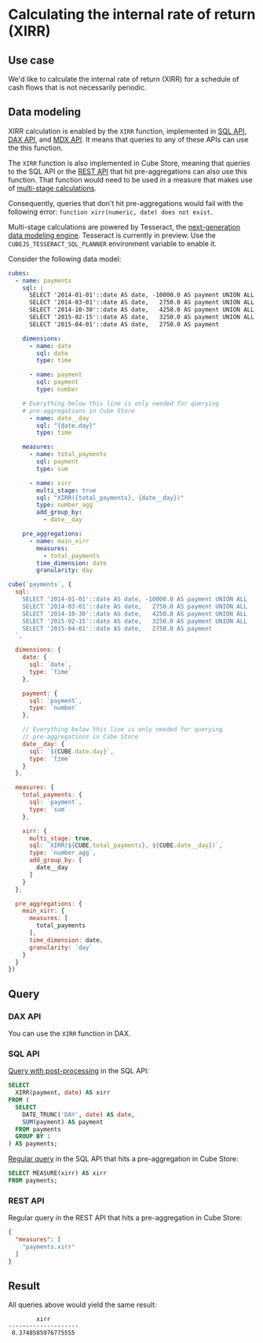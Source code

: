 # Calculating the internal rate of return (XIRR)

## Use case

We'd like to calculate the internal rate of return (XIRR) for a schedule of cash
flows that is not necessarily periodic.

## Data modeling

XIRR calculation is enabled by the `XIRR` function, implemented in [SQL API][ref-sql-api],
[DAX API][ref-dax-api], and [MDX API][ref-mdx-api]. It means that queries to any of these
APIs can use the this function.

The `XIRR` function is also implemented in Cube Store, meaning that queries to the SQL API
or the [REST API][ref-rest-api] that hit pre-aggregations can also use this function.
That function would need to be used in a measure that makes use of [multi-stage
calculations][ref-multi-stage-calculations].

<InfoBox>

Consequently, queries that don't hit pre-aggregations would fail with the following error:
`function xirr(numeric, date) does not exist`.

</InfoBox>

<WarningBox>

Multi-stage calculations are powered by Tesseract, the [next-generation data modeling
engine][link-tesseract]. Tesseract is currently in preview. Use the
`CUBEJS_TESSERACT_SQL_PLANNER` environment variable to enable it.

</WarningBox>

Consider the following data model:

<CodeTabs>

```yaml
cubes:
  - name: payments
    sql: |
      SELECT '2014-01-01'::date AS date, -10000.0 AS payment UNION ALL
      SELECT '2014-03-01'::date AS date,   2750.0 AS payment UNION ALL
      SELECT '2014-10-30'::date AS date,   4250.0 AS payment UNION ALL
      SELECT '2015-02-15'::date AS date,   3250.0 AS payment UNION ALL
      SELECT '2015-04-01'::date AS date,   2750.0 AS payment

    dimensions:
      - name: date
        sql: date
        type: time

      - name: payment
        sql: payment
        type: number

    # Everything below this line is only needed for querying
    # pre-aggregations in Cube Store
      - name: date__day
        sql: "{date.day}"
        type: time

    measures:
      - name: total_payments
        sql: payment
        type: sum

      - name: xirr
        multi_stage: true
        sql: "XIRR({total_payments}, {date__day})"
        type: number_agg
        add_group_by:
          - date__day

    pre_aggregations:
      - name: main_xirr
        measures:
          - total_payments
        time_dimension: date
        granularity: day
```

```javascript
cube(`payments`, {
  sql: `
    SELECT '2014-01-01'::date AS date, -10000.0 AS payment UNION ALL
    SELECT '2014-03-01'::date AS date,   2750.0 AS payment UNION ALL
    SELECT '2014-10-30'::date AS date,   4250.0 AS payment UNION ALL
    SELECT '2015-02-15'::date AS date,   3250.0 AS payment UNION ALL
    SELECT '2015-04-01'::date AS date,   2750.0 AS payment
  `,

  dimensions: {
    date: {
      sql: `date`,
      type: `time`
    },

    payment: {
      sql: `payment`,
      type: `number`
    },

    // Everything below this line is only needed for querying
    // pre-aggregations in Cube Store
    date__day: {
      sql: `${CUBE.date.day}`,
      type: `time`
    }
  },

  measures: {
    total_payments: {
      sql: `payment`,
      type: `sum`
    },

    xirr: {
      multi_stage: true,
      sql: `XIRR(${CUBE.total_payments}, ${CUBE.date__day})`,
      type: `number_agg`,
      add_group_by: [
        date__day
      ]
    }
  },

  pre_aggregations: {
    main_xirr: {
      measures: [
        total_payments
      ],
      time_dimension: date,
      granularity: `day`
    }
  }
})
```

</CodeTabs>

## Query

### DAX API

You can use the `XIRR` function in DAX.

### SQL API

[Query with post-processing][ref-query-wpp] in the SQL API:

```sql
SELECT                                                                                   
  XIRR(payment, date) AS xirr
FROM (
  SELECT
    DATE_TRUNC('DAY', date) AS date,
    SUM(payment) AS payment
  FROM payments
  GROUP BY 1
) AS payments;
```

[Regular query][ref-query-regular] in the SQL API that hits a pre-aggregation in Cube Store:

```sql
SELECT MEASURE(xirr) AS xirr
FROM payments;
```

### REST API

Regular query in the REST API that hits a pre-aggregation in Cube Store:

```json
{
  "measures": [
    "payments.xirr"
  ]
}
```

## Result

All queries above would yield the same result:

```
        xirr        
--------------------
 0.3748585976775555
```


[ref-sql-api]: /product/apis-integrations/sql-api/reference#custom-functions
[ref-dax-api]: /product/apis-integrations/dax-api/reference#financial-functions
[ref-mdx-api]: /product/apis-integrations/mdx-api
[ref-rest-api]: /product/apis-integrations/rest-api
[ref-query-wpp]: /product/apis-integrations/queries#query-with-post-processing
[ref-query-regular]: /product/apis-integrations/queries#regular-query
[link-tesseract]: https://cube.dev/blog/introducing-next-generation-data-modeling-engine
[ref-multi-stage-calculations]: /product/data-modeling/concepts/multi-stage-calculations